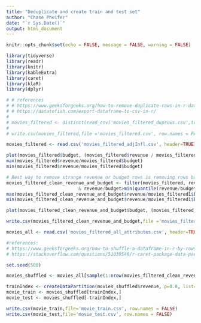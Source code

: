 ---
title: "Deduplicate and create train and test set"
author: "Chase Pheifer"
date: "`r Sys.Date()`"
output: html_document
---

```{r setup, include=FALSE}
knitr::opts_chunk$set(echo = FALSE, message = FALSE, warning = FALSE)

library(tidyverse)
library(readr)
library(knitr)
library(kableExtra)
library(caret)
library(klaR)
library(dplyr)

```

```{r read file in}
# # references
# # https://www.geeksforgeeks.org/how-to-remove-duplicate-rows-in-r-dataframe/
# # https://datatofish.com/export-dataframe-to-csv-in-r/
# 
# movies_filtered <- distinct(read_csv('movies_filtered_duprows.csv',trim_ws=TRUE,  show_col_types = FALSE))
# 
# write.csv(movies_filtered,file ='movies_filtered.csv', row.names = FALSE)
```

```{r remove bad revenue and budget rows}
movies_filtered <- read.csv('movies_filtered_adjInfl.csv', header=TRUE)

plot(movies_filtered$budget, (movies_filtered$revenue / movies_filtered$budget), col='red', xlab='Movie Budget',ylab='Ratio of Revenue to Budget')
max(movies_filtered$revenue/movies_filtered$budget)
min(movies_filtered$revenue/movies_filtered$budget)

# Best way to remove strange revenue or budget rows is removing rows based on ratio of revenue to budget. A very small ratio likely means a huge budget with unrealistically small revenue and a large ratio means a huge revenue with an unrealistically small budget. The following removes the rows with the top and bottom half percent of revenue/budget ratio within the dataset:
movies_filtered_clean_revenue_and_budget <- filter(movies_filtered, revenue/budget<max(quantile(revenue/budget,0.995))
                           & revenue/budget>min(quantile(revenue/budget,0.005))) # only removes 1% of the dataset but makes the data much cleaner.
max(movies_filtered_clean_revenue_and_budget$revenue/movies_filtered1$budget)
min(movies_filtered_clean_revenue_and_budget$revenue/movies_filtered1$budget)

plot(movies_filtered_clean_revenue_and_budget$budget, (movies_filtered_clean_revenue_and_budget$revenue / movies_filtered_clean_revenue_and_budget$budget), col='red', xlab='Movie Budget',ylab='Ratio of Revenue to Budget')
```
```{r write cleaned up revenue and budget file}
write.csv(movies_filtered_clean_revenue_and_budget,file ='movies_filtered_clean_revenue_and_budget.csv', row.names = FALSE)
```

```{r}
movies_all <- read.csv('movies_filtered_all_attributes.csv', header=TRUE)
```


```{r shuffle and partition data into training and test sets}
#references:
# https://www.geeksforgeeks.org/how-to-shuffle-a-dataframe-in-r-by-rows/
# https://stackoverflow.com/questions/51039546/r-caret-package-data-partition-into-training-test-sets-before-traincontrol

set.seed(500)

movies_shuffled <- movies_all[sample(1:nrow(movies_filtered_clean_revenue_and_budget)), ]

trainIndex <- createDataPartition(movies_shuffled$revenue, p=0.8, list=FALSE) #80/20 split
movie_train <- movies_shuffled[trainIndex,]
movie_test <- movies_shuffled[-trainIndex,]
```


```{r write training and test}
write.csv(movie_train,file='movie_train.csv', row.names = FALSE)
write.csv(movie_test,file='movie_test.csv', row.names = FALSE)
```

